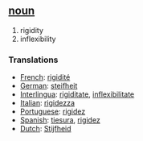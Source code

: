 == [[noun]] == 
# rigidity
# inflexibility

=== Translations === 
*[[French]]: [[rigidité]] 
*[[German]]: [[steifheit]] 
*[[Interlingua]]: [[rigiditate]], [[inflexibilitate]] 
*[[Italian]]: [[rigidezza]] 
*[[Portuguese]]: [[rigidez]] 
*[[Spanish]]: [[tiesura]], [[rigidez]]
*[[Dutch]]: [[Stijfheid]]